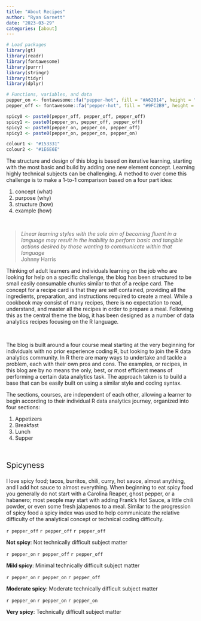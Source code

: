 ```yaml
---
title: "About Recipes"
author: "Ryan Garnett"
date: "2023-03-29"
categories: [about]
---
```


```r
# Load packages
library(gt)
library(readr)
library(fontawesome)
library(purrr)
library(stringr)
library(tidyr)
library(dplyr)
```

```r
# Functions, variables, and data
pepper_on <- fontawesome::fa("pepper-hot", fill = "#A62014", height = "2em")
pepper_off <- fontawesome::fa("pepper-hot", fill = "#9FC2B9", height = "2em")

spicy0 <- paste0(pepper_off, pepper_off, pepper_off)
spicy1 <- paste0(pepper_on, pepper_off, pepper_off)
spicy2 <- paste0(pepper_on, pepper_on, pepper_off)
spicy3 <- paste0(pepper_on, pepper_on, pepper_on)

colour1 <- "#153331"
colour2 <- "#1E6E6E"
```

The structure and design of this blog is based on iterative learning, starting with the most basic and build by adding one new element concept. Learning highly technical subjects can be challenging. A method to over come this challenge is to make a 1-to-1 comparison based on a four part idea:

1.  concept (what)
2.  purpose (why)
3.  structure (how)
4.  example (how)

<br>

> *Linear learning styles with the sole aim of becoming fluent in a language may result in the inability to perform basic and tangible actions desired by those wanting to communicate within that language* <br> Johnny Harris

Thinking of adult learners and individuals learning on the job who are looking for help on a specific challenge, the blog has been structured to be small easily consumable chunks similar to that of a recipe card. The concept for a recipe card is that they are self contained, providing all the ingredients, preparation, and instructions required to create a meal. While a cookbook may consist of many recipes, there is no expectation to read, understand, and master all the recipes in order to prepare a meal. Following this as the central theme the blog, it has been designed as a number of data analytics recipes focusing on the R language.

</br>

The blog is built around a four course meal starting at the very beginning for individuals with no prior experience coding R, but looking to join the R data analytics community. In R there are many ways to undertake and tackle a problem, each with their own pros and cons. The examples, or recipes, in this blog are by no means the only, best, or most efficient means of performing a certain data analytics task. The approach taken is to build a base that can be easily built on using a similar style and coding syntax.

The sections, courses, are independent of each other, allowing a learner to begin according to their individual R data analytics journey, organized into four sections:

1.  Appetizers
2.  Breakfast
3.  Lunch
4.  Supper

</br>

<p style="font-size: 1.5em;"> Spicyness </p>

I love spicy food; tacos, burritos, chili, curry, hot sauce, almost anything, and I add hot sauce to almost everything. When beginning to eat spicy food you generally do not start with a Carolina Reaper, ghost pepper, or a habanero; most people may start with adding Frank's Hot Sauce, a little chili powder, or even some fresh jalapenos to a meal. Similar to the progression of spicy food a spicy index was used to help communicate the relative difficulty of the analytical concept or technical coding difficulty.

::: recipe-desc
::: spicy
`r pepper_off` `r pepper_off` `r pepper_off`
:::

<b>Not spicy</b>: Not technically difficult subject matter
:::

::: recipe-desc
::: spicy
`r pepper_on` `r pepper_off` `r pepper_off`
:::

<b>Mild spicy</b>: Minimal technically difficult subject matter
:::

::: recipe-desc
::: spicy
`r pepper_on` `r pepper_on` `r pepper_off`
:::

<b>Moderate spicy</b>: Moderate technically difficult subject matter
:::

::: recipe-desc
::: spicy
`r pepper_on` `r pepper_on` `r pepper_on`
:::

<b>Very spicy</b>: Technically difficult subject matter
:::
